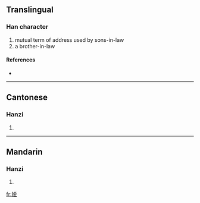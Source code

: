 {{see|婭}}
==Translingual==

===Han character===
{{Han char|rn=38|rad=女|as=06|sn=9|four=|canj=女一廿金 (VMTC)}}

# mutual term of address used by sons-in-law
# a brother-in-law

====References====
* {{Han ref|kx=0261.321|hdz=21043.010|uh=5A05|ud=23045}}

----

==Cantonese==

===Hanzi===
{{yue-hanzi|jyut=|y=a3}}

# {{defn|Cantonese}}

----

==Mandarin==

===Hanzi===
{{cmn-hanzi|tra=婭|pin=[[yà]] ([[ya4]])|wg=ya<sup>4</sup>}}

# {{defn|Mandarin}}

[[fr:娅]]